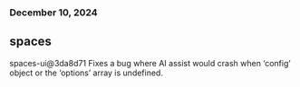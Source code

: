 ### December 10, 2024
## spaces

spaces-ui@3da8d71
Fixes a bug where AI assist would crash when ‘config’ object or the ‘options’ array is undefined.